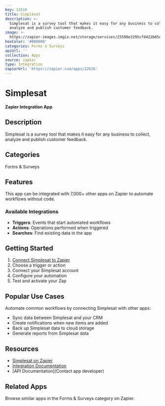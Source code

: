 ```yaml
---
key: 12616
title: Simplesat
description: >-
  Simplesat is a survey tool that makes it easy for any business to collect,
  analyze and publish customer feedback.
image: >-
  https://zapier-images.imgix.net/storage/services/25590e3295cfd422b85d7e6798b68a54.png?auto=format%2Ccompress&ixlib=python-3.0.0&q=50
hexColor: '#000000'
categories: Forms & Surveys
apiUrl: ''
collection: Apps
source: zapier
type: Integration
zapierUrl: 'https://zapier.com/apps/12616'
---
```

# Simplesat

**Zapier Integration App**

## Description

Simplesat is a survey tool that makes it easy for any business to collect, analyze and publish customer feedback.

## Categories

Forms & Surveys

## Features

This app can be integrated with 7,000+ other apps on Zapier to automate workflows without code.

### Available Integrations

- **Triggers**: Events that start automated workflows
- **Actions**: Operations performed when triggered
- **Searches**: Find existing data in the app

## Getting Started

1. [Connect Simplesat to Zapier](https://zapier.com/apps/12616)
2. Choose a trigger or action
3. Connect your Simplesat account
4. Configure your automation
5. Test and activate your Zap

## Popular Use Cases

Automate common workflows by connecting Simplesat with other apps:

- Sync data between Simplesat and your CRM
- Create notifications when new items are added
- Back up Simplesat data to cloud storage
- Generate reports from Simplesat data

## Resources

- [Simplesat on Zapier](https://zapier.com/apps/12616)
- [Integration Documentation](https://zapier.com/apps/12616/integrations)
- [API Documentation](Contact app developer)

## Related Apps

Browse similar apps in the Forms & Surveys category on Zapier.
